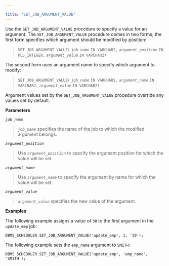 ---

title: "SET_JOB_ARGUMENT_VALUE"
---

<div id="set_job_argument_value" class="registered_link"></div>

Use the `SET_JOB_ARGUMENT_VALUE` procedure to specify a value for an argument. The `SET_JOB_ARGUMENT_VALUE` procedure comes in two forms; the first form specifies which argument should be modified by position:

> `SET_JOB_ARGUMENT_VALUE(`
>  *`job_name`* `IN VARCHAR2,`
>  *`argument_position`* `IN PLS_INTEGER,`
>  *`argument_value`* `IN VARCHAR2)`

The second form uses an argument name to specify which argument to modify:

> `SET_JOB_ARGUMENT_VALUE(`
>  *`job_name`* `IN VARCHAR2,`
>  *`argument_name`* `IN VARCHAR2,`
>  *`argument_value`* `IN VARCHAR2)`

Argument values set by the `SET_JOB_ARGUMENT_VALUE` procedure override any values set by default.

**Parameters**

*`job_name`*

> *`job_name`* specifies the name of the job to which the modified argument belongs.

*`argument_position`*

> Use *`argument_position`* to specify the argument position for which the value will be set.

*`argument_name`*

> Use *`argument_name`* to specify the argument by name for which the value will be set.

*`argument_value`*

> *`argument_value`* specifies the new value of the argument.

**Examples**

The following example assigns a value of `30` to the first argument in the `update_emp` job:

```
DBMS_SCHEDULER.SET_JOB_ARGUMENT_VALUE('update_emp', 1, '30');
```

The following example sets the `emp_name` argument to `SMITH`:

```
DBMS_SCHEDULER.SET_JOB_ARGUMENT_VALUE('update_emp', 'emp_name', 'SMITH');
```

